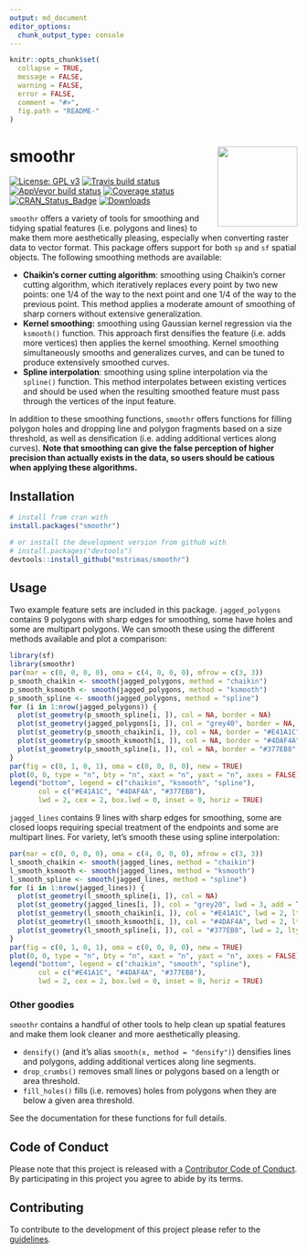 ```yaml
---
output: md_document
editor_options: 
  chunk_output_type: console
---
```


<!-- README.md is generated from README.Rmd. Please edit that file -->

```r
knitr::opts_chunk$set(
  collapse = TRUE,
  message = FALSE,
  warning = FALSE,
  error = FALSE,
  comment = "#>",
  fig.path = "README-"
)
```

# smoothr <img src="hex-logo/smoothr.png" align="right" width=140/>

[![License: GPL v3](https://img.shields.io/badge/License-GPL%20v3-blue.svg)](http://www.gnu.org/licenses/gpl-3.0)
[![Travis build status](https://travis-ci.org/mstrimas/smoothr.svg?branch=master)](https://travis-ci.org/mstrimas/smoothr)
[![AppVeyor build status](https://ci.appveyor.com/api/projects/status/github/mstrimas/smoothr?branch=master&svg=true)](https://ci.appveyor.com/project/mstrimas/smoothr)
[![Coverage status](https://codecov.io/gh/mstrimas/smoothr/branch/master/graph/badge.svg)](https://codecov.io/github/mstrimas/smoothr?branch=master)
[![CRAN\_Status\_Badge](http://www.r-pkg.org/badges/version/smoothr)](https://cran.r-project.org/package=smoothr)
[![Downloads](http://cranlogs.r-pkg.org/badges/grand-total/smoothr?color=brightgreen)](http://www.r-pkg.org/pkg/smoothr)

`smoothr` offers a variety of tools for smoothing and tidying spatial features (i.e. polygons and lines) to make them more aesthetically pleasing, especially when converting raster data to vector format. This package offers support for both `sp` and `sf` spatial objects. The following smoothing methods are available:

- **Chaikin's corner cutting algorithm**: smoothing using Chaikin's corner cutting algorithm, which iteratively replaces every point by two new points: one 1/4 of the way to the next point and one 1/4 of the way to the previous point. This method applies a moderate amount of smoothing of sharp corners without extensive generalization.
- **Kernel smoothing:** smoothing using Gaussian kernel regression via the `ksmooth()` function. This approach first densifies the feature (i.e. adds more vertices) then applies the kernel smoothing. Kernel smoothing simultaneously smooths and generalizes curves, and can be tuned to produce extensively smoothed curves.
- **Spline interpolation**: smoothing using spline interpolation via the `spline()` function. This method interpolates between existing vertices and should be used when the resulting smoothed feature must pass through the vertices of the input feature.

In addition to these smoothing functions, `smoothr` offers functions for filling polygon holes and dropping line and polygon fragments based on a size threshold, as well as densification (i.e. adding additional vertices along curves). **Note that smoothing can give the false perception of higher precision than actually exists in the data, so users should be catious when applying these algorithms.**

## Installation

```r
# install from cran with
install.packages("smoothr")

# or install the development version from github with
# install.packages("devtools")
devtools::install_github("mstrimas/smoothr")
```

## Usage

Two example feature sets are included in this package. `jagged_polygons` contains 9 polygons with sharp edges for smoothing, some have holes and some are multipart polygons. We can smooth these using the different methods available and plot a comparison:

```r
library(sf)
library(smoothr)
par(mar = c(0, 0, 0, 0), oma = c(4, 0, 0, 0), mfrow = c(3, 3))
p_smooth_chaikin <- smooth(jagged_polygons, method = "chaikin")
p_smooth_ksmooth <- smooth(jagged_polygons, method = "ksmooth")
p_smooth_spline <- smooth(jagged_polygons, method = "spline")
for (i in 1:nrow(jagged_polygons)) {
  plot(st_geometry(p_smooth_spline[i, ]), col = NA, border = NA)
  plot(st_geometry(jagged_polygons[i, ]), col = "grey40", border = NA, add = TRUE)
  plot(st_geometry(p_smooth_chaikin[i, ]), col = NA, border = "#E41A1C", lwd = 2, add = TRUE)
  plot(st_geometry(p_smooth_ksmooth[i, ]), col = NA, border = "#4DAF4A", lwd = 2, add = TRUE)
  plot(st_geometry(p_smooth_spline[i, ]), col = NA, border = "#377EB8", lwd = 2, add = TRUE)
}
par(fig = c(0, 1, 0, 1), oma = c(0, 0, 0, 0), new = TRUE)
plot(0, 0, type = "n", bty = "n", xaxt = "n", yaxt = "n", axes = FALSE)
legend("bottom", legend = c("chaikin", "ksmooth", "spline"),
       col = c("#E41A1C", "#4DAF4A", "#377EB8"),
       lwd = 2, cex = 2, box.lwd = 0, inset = 0, horiz = TRUE)
```

`jagged_lines` contains 9 lines with sharp edges for smoothing, some are closed loops requiring special treatment of the endpoints and some are multipart lines. For variety, let's smooth these using spline interpolation:

```r
par(mar = c(0, 0, 0, 0), oma = c(4, 0, 0, 0), mfrow = c(3, 3))
l_smooth_chaikin <- smooth(jagged_lines, method = "chaikin")
l_smooth_ksmooth <- smooth(jagged_lines, method = "ksmooth")
l_smooth_spline <- smooth(jagged_lines, method = "spline")
for (i in 1:nrow(jagged_lines)) {
  plot(st_geometry(l_smooth_spline[i, ]), col = NA)
  plot(st_geometry(jagged_lines[i, ]), col = "grey20", lwd = 3, add = TRUE)
  plot(st_geometry(l_smooth_chaikin[i, ]), col = "#E41A1C", lwd = 2, lty = 2, add = TRUE)
  plot(st_geometry(l_smooth_ksmooth[i, ]), col = "#4DAF4A", lwd = 2, lty = 2, add = TRUE)
  plot(st_geometry(l_smooth_spline[i, ]), col = "#377EB8", lwd = 2, lty = 2, add = TRUE)
}
par(fig = c(0, 1, 0, 1), oma = c(0, 0, 0, 0), new = TRUE)
plot(0, 0, type = "n", bty = "n", xaxt = "n", yaxt = "n", axes = FALSE)
legend("bottom", legend = c("chaikin", "smooth", "spline"),
       col = c("#E41A1C", "#4DAF4A", "#377EB8"),
       lwd = 2, cex = 2, box.lwd = 0, inset = 0, horiz = TRUE)
```

### Other goodies

`smoothr` contains a handful of other tools to help clean up spatial features and make them look cleaner and more aesthetically pleasing. 

- `densify()` (and it's alias `smooth(x, method = "densify")`) densifies lines and polygons, adding additional vertices along line segments.
- `drop_crumbs()` removes small lines or polygons based on a length or area threshold.
- `fill_holes()` fills (i.e. removes) holes from polygons when they are below a given area threshold.

See the documentation for these functions for full details.

## Code of Conduct

Please note that this project is released with a [Contributor Code of Conduct](CODE_OF_CONDUCT.md). By participating in this project you agree to abide by its terms.

## Contributing

To contribute to the development of this project please refer to the [guidelines](CONTRIBUTING.md).
